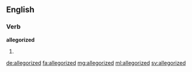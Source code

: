 ==English==

===Verb===
'''allegorized'''

# {{past of|allegorize}}

[[de:allegorized]]
[[fa:allegorized]]
[[mg:allegorized]]
[[ml:allegorized]]
[[sv:allegorized]]